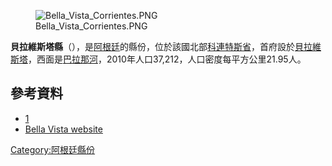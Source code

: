 [[Image:Bella_Vista_Corrientes.PNG|right]]

{{coord|28|28|S|59|03|W|display=title}}

'''貝拉維斯塔縣'''（{{lang-es|Departamento Bella Vista}}），是[[阿根廷|阿根廷]]的縣份，位於該國北部[[科連特斯省|科連特斯省]]，首府設於[[貝拉維斯塔_(科連特斯省)|貝拉維斯塔]]，西面是[[巴拉那河|巴拉那河]]，2010年人口37,212，人口密度每平方公里21.95人。

==參考資料==
*[http://www.bellavista.gov.ar] {{Wayback|url=http://www.bellavista.gov.ar/ |date=20140830034312 }}
*[http://www.bellavista.gob.ar Bella Vista website] {{Wayback|url=http://www.bellavista.gob.ar/ |date=20210506151047 }} {{es icon}}

{{Argentina-geo-stub}}
[[Category:阿根廷縣份|Category:阿根廷縣份]]